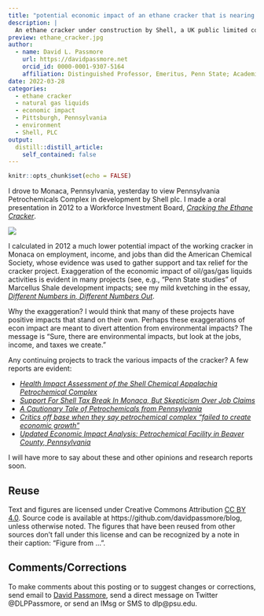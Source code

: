 ```yaml
---
title: "potential economic impact of an ethane cracker that is nearing completion in Pennsylvania"
description: |
  An ethane cracker under construction by Shell, a UK public limited company, in Monaca, Pennsylvania, is nearing completion. What is the cracker's likely impact?
preview: ethane_cracker.jpg
author:
  - name: David L. Passmore
    url: https://davidpassmore.net
    orcid_id: 0000-0001-9307-5164
    affiliation: Distinguished Professor, Emeritus, Penn State; Academic Visitor, University of Pittsburgh
date: 2022-03-28
categories:
  - ethane cracker
  - natural gas liquids
  - economic impact
  - Pittsburgh, Pennsylvania
  - environment
  - Shell, PLC
output:
  distill::distill_article:
    self_contained: false
---
```



```r
knitr::opts_chunk$set(echo = FALSE)
```



I drove to Monaca, Pennsylvania, yesterday to view Pennsylvania Petrochemicals Complex in development by Shell plc. I made a oral presentation in 2012 to a Workforce Investment Board, [*Cracking the Ethane Cracker*](https://bit.ly/Cracker2012). 

![](ethane_cracker.jpg)

I calculated in 2012 a much lower potential impact of the working cracker in Monaca on employment, income, and jobs than did the American Chemical Society, whose evidence was used to gather support and tax relief for the cracker project. Exaggeration of the economic impact of oil/gas/gas liquids activities is evident in many projects (see, e.g., "Penn State studies" of Marcellus Shale development impacts; see my mild kvetching in the essay, [*Different Numbers in, Different Numbers Out*](https://bit.ly/MarcellusCrit).

Why the exaggeration? I would think that many of these projects have positive impacts that stand on their own. Perhaps these exaggerations of econ impact are meant to divert attention from environmental impacts? The message is "Sure, there are environmental impacts, but look at the jobs, income, and taxes we create."

Any continuing projects to track the various impacts of the cracker? A few reports are evident:

* [*Health Impact Assessment of the Shell Chemical Appalachia Petrochemical Complex*](https://www.pewtrusts.org/-/media/assets/2019/09/hia-reports/ethane-cracker-in-monaca-hia-report.pdf) \n
* [*Support For Shell Tax Break In Monaca, But Skepticism Over Job Claims*](https://stateimpact.npr.org/pennsylvania/2012/06/20/support-for-shell-tax-break-in-monaca-but-skepticism-over-job-claims/) \n
* [*A Cautionary Tale of Petrochemicals from Pennsylvania*]( https://ohiorivervalleyinstitute.org/wp-content/uploads/2021/11/Beaver-County-Brief-FINAL-11-30.pdf) \n
* [*Critics off base when they say petrochemical complex “failed to create economic growth”*](https://pghworks.com/beaver-countys-economy-grew-as-shell-invested-in-cracker-plant/)
* [*Updated Economic Impact Analysis: Petrochemical Facility in Beaver County, Pennsylvania*](https://www.rmu.edu/sites/default/files/user_files/Project_Franklin_Economic_Impact_Study_FINAL.pdf)

I will have more to say about these and other opinions and research reports soon.

## Reuse {.appendix}

Text and figures are licensed under Creative Commons Attribution [CC BY 4.0](https://creativecommons.org/licenses/by-sa/4.0/). Source code is available at https://github.com/davidpassmore/blog, unless otherwise noted. The figures that have been reused from other sources don't fall under this license and can be recognized by a note in their caption: "Figure from ...".

## Comments/Corrections {.appendix}

To make comments about this posting or to suggest changes or corrections, send email to [David Passmore](dlp@davidpassmore.net), send a direct message on Twitter @DLPPassmore, or send an IMsg or SMS to dlp@psu.edu.
